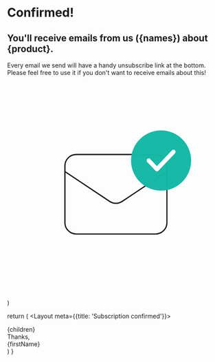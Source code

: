 
<h1 className="text-teal-500 uppercase font-medium tracking-wide">Confirmed!</h1>

<h2 className="font-medium text-3xl">
  You'll receive emails from us ({names}) about {product}.
</h2>

<p className="opacity-80 prose dark:prose-dark prose-lg">
  Every email we send will have a handy unsubscribe link at the bottom. Please
  feel free to use it if you don't want to receive emails about this!
</p>


  <svg viewBox="0 0 180 180" fill="none" xmlns="http://www.w3.org/2000/svg">
    <path
      d="M48 74.1429L85.1985 98.9419C88.3656 101.053 92.4915 101.053 95.6586 98.9419L132.857 74.1429M57.4286 126H123.429C128.636 126 132.857 121.779 132.857 116.571V69.4286C132.857 64.2213 128.636 60 123.429 60H57.4286C52.2213 60 48 64.2213 48 69.4286V116.571C48 121.779 52.2213 126 57.4286 126Z"
      stroke="currentColor"
      strokeWidth="5"
      strokeLinecap="round"
      strokeLinejoin="round"
    />
    <circle opacity="0.98" cx="128" cy="65" r="25" fill="rgb(20, 184, 166)" />
    <path
      fillRule="evenodd"
      clipRule="evenodd"
      d="M139.498 56.527C139.819 56.8646 140 57.3224 140 57.7997C140 58.277 139.819 58.7348 139.498 59.0723L125.771 73.473C125.449 73.8104 125.013 74 124.558 74C124.103 74 123.667 73.8104 123.345 73.473L116.482 66.2727C116.169 65.9332 115.996 65.4785 116 65.0065C116.004 64.5345 116.184 64.083 116.503 63.7493C116.821 63.4155 117.251 63.2262 117.701 63.2221C118.151 63.218 118.584 63.3994 118.908 63.7273L124.558 69.655L137.071 56.527C137.393 56.1896 137.83 56 138.285 56C138.74 56 139.176 56.1896 139.498 56.527Z"
      fill="white"
    />
  </svg>
)

  return (
    <Layout meta={{title: 'Subscription confirmed'}}>
      <div className="max-w-lg text-center space-y-5 mx-auto py-24">
        <div classNameName="w-24 h-24 mx-auto rounded-full dark:bg-gray-700 bg-gray-200 bg-opacity-50">
          <EmailConfirmed />
        </div>
        {children}
        <div className="flex flex-col pt-6 text-lg">
          Thanks,
          <br />
          {firstName}
        </div>
      </div>
    </Layout>
  )
}
